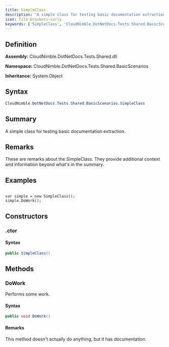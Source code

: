 ```yaml
---
title: SimpleClass
description: "A simple class for testing basic documentation extraction."
icon: file-brackets-curly
keywords: ['SimpleClass', 'CloudNimble.DotNetDocs.Tests.Shared.BasicScenarios.SimpleClass', 'CloudNimble.DotNetDocs.Tests.Shared.BasicScenarios', 'class', 'System.Object']
---
```


## Definition

**Assembly:** CloudNimble.DotNetDocs.Tests.Shared.dll

**Namespace:** CloudNimble.DotNetDocs.Tests.Shared.BasicScenarios

**Inheritance:** System.Object

## Syntax

```csharp
CloudNimble.DotNetDocs.Tests.Shared.BasicScenarios.SimpleClass
```

## Summary

A simple class for testing basic documentation extraction.

## Remarks

These are remarks about the SimpleClass. They provide additional context
            and information beyond what's in the summary.

## Examples

<code>
var simple = new SimpleClass();
simple.DoWork();
</code>

## Constructors

### .ctor

#### Syntax

```csharp
public SimpleClass()
```

## Methods

### DoWork

Performs some work.

#### Syntax

```csharp
public void DoWork()
```

#### Remarks

This method doesn't actually do anything, but it has documentation.

